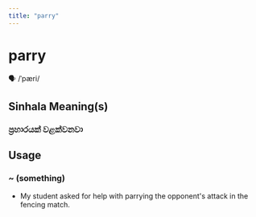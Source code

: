 ```yaml
---
title: "parry"
---
```


# parry

🗣️ /ˈpæri/

## Sinhala Meaning(s)

### ප්‍රහාරයක් වළක්වනවා

## Usage

### ~ (something)

- My student asked for help with parrying the opponent's attack in the fencing match.

